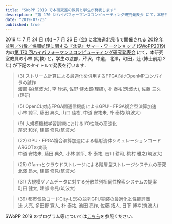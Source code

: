 ```yaml
---
title: "SWoPP 2019 で本研究室の教員と学生が発表します"
description: "第 170 回ハイパフォーマンスコンピューティング研究発表会 にて，本研究室教員の小林 (助教) と，学生の渡部，芹沢，中道，北澤，町田，辻 (博士前期 2 年) が下記のタイトルで発表を行います．"
date: "2019-07-23"
published: true
---
```


2019 年 7 月 24 日 (水) – 7 月 26 日 (金) に北海道北見市で開催される [2019 年並列／分散／協調処理に関する『北見』サマー・ワークショップ (SWoPP2019)](https://sites.google.com/site/swoppweb/swopp2019/) 内の[第 170 回ハイパフォーマンスコンピューティング研究発表会](http://www.ipsj.or.jp/kenkyukai/event/hpc170.html) にて，本研究室教員の小林 (助教) と，学生の渡部，芹沢，中道，北澤，町田，辻 (博士前期 2 年) が下記のタイトルで発表を行います．

> (3) ストリーム計算による最適化を併用するFPGA向けOpenMPコンパイラの試作  
> 渡部 裕(筑波大), 李 珍泌, 佐野 健太郎(理研), 朴 泰祐(筑波大), 佐藤 三久(理研)

> (5) OpenCL対応FPGA間通信機能によるGPU・FPGA複合型演算加速  
> 小林 諒平, 藤田 典久, 山口 佳樹, 中道 安祐未, 朴 泰祐(筑波大)

> (9) 大規模機械学習訓練におけるI/O性能の高速化  
> 芹沢 和洋, 建部 修見(筑波大)

> (22) GPU・FPGA複合演算加速による輻射流体シミュレーションコードARGOTの実装  
> 中道 安祐未, 藤田 典久, 小林 諒平, 朴 泰祐, 吉川 耕司, 梅村 雅之(筑波大)

> (25) Gfarmとクラウドストレージによる階層型ストレージシステムの研究  
> 北澤 昂大, 建部 修見(筑波大)

> (31) 大規模ゲノムデータに対する分散並列相同性検索システムの提案  
> 町田 健太, 建部 修見(筑波大)

> (39) 都市気象コードCity-LESの並列GPU実装の最適化と性能評価  
> 辻 大亮, 多田野 寛人, 朴 泰祐, 池田 亮作, 佐藤 拓人, 日下 博幸(筑波大)

SWoPP 2019 のプログラム等については[こちら](https://swopp.github.io/2019/program/)を参照ください．
